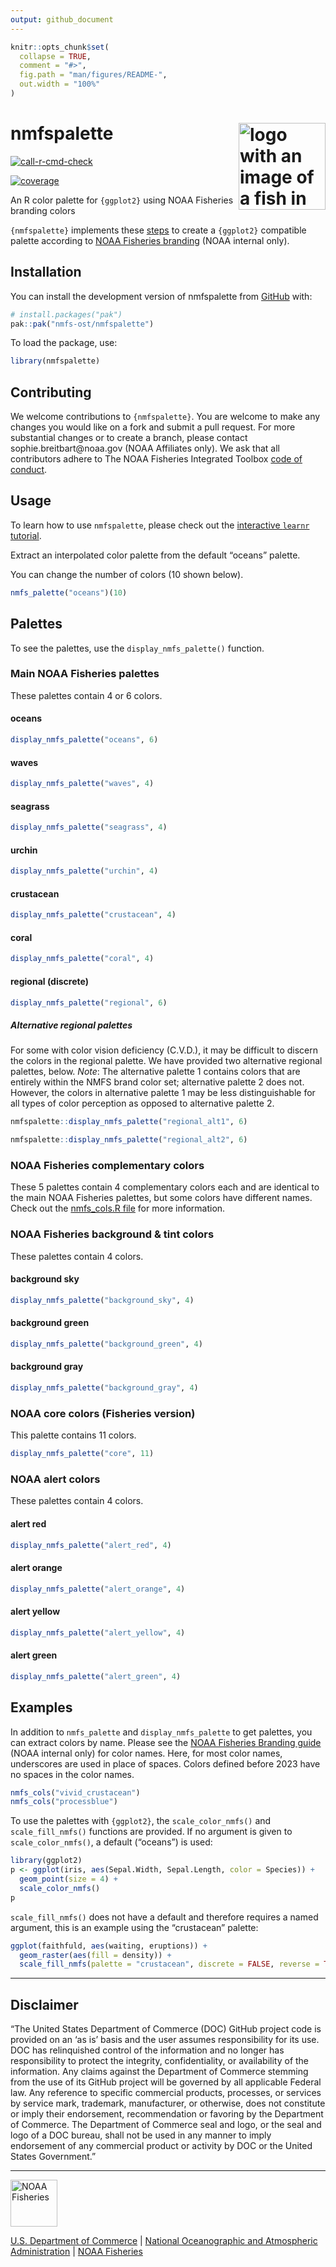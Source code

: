 ```yaml
---
output: github_document
---
```


<!-- README.md is generated from README.Rmd. Please edit that file -->

```r
knitr::opts_chunk$set(
  collapse = TRUE,
  comment = "#>",
  fig.path = "man/figures/README-",
  out.width = "100%"
)
```

# nmfspalette <a href={https:://nmfs-ost.github.io/nmfspalette}><img src="man/figures/logo.png" alt="logo with an image of a fish in multiple palette colors" align="right" width="139" height="139"/>


<!-- badges: start -->

[![call-r-cmd-check](https://github.com/nmfs-ost/nmfspalette/actions/workflows/call-r-cmd-check.yml/badge.svg)](https://github.com/nmfs-ost/nmfspalette/actions/workflows/call-r-cmd-check.yml)

[![coverage](https://img.shields.io/endpoint?url=https://raw.githubusercontent.com/nmfs-ost/nmfspalette/refs/heads/badges/coverage-badge.json)](https://github.com/nmfs-ost/nmfspalette/tree/badges)

<!-- badges: end -->

An R color palette for `{ggplot2}` using NOAA Fisheries branding colors

`{nmfspalette}` implements these [steps](https://drsimonj.svbtle.com/creating-corporate-colour-palettes-for-ggplot2) to create a `{ggplot2}` compatible palette according to [NOAA Fisheries branding](https://drive.google.com/file/d/1lXHmfGWCj6pI_Dr3C-Dwcnf1pXOIOztp/view?usp=sharing) (NOAA internal only).

## Installation

You can install the development version of nmfspalette from [GitHub](https://github.com/) with:

```r
# install.packages("pak")
pak::pak("nmfs-ost/nmfspalette")
```

To load the package, use:

```r
library(nmfspalette)
```

## Contributing

We welcome contributions to `{nmfspalette}`. You are welcome to make any changes you would like on a fork and submit a pull request. For more substantial changes or to create a branch, please contact sophie.breitbart@noaa.gov (NOAA Affiliates only). We ask that all contributors adhere to The NOAA Fisheries Integrated Toolbox [code of conduct](https://github.com/nmfs-ost/Resources/blob/main/CONTRIBUTING.md).

## Usage

To learn how to use `nmfspalette`, please check out the [interactive `learnr` tutorial](https://connect.fisheries.noaa.gov/colors/).

Extract an interpolated color palette from the default "oceans" palette.

You can change the number of colors (10 shown below).

```r
nmfs_palette("oceans")(10)
```

## Palettes

To see the palettes, use the `display_nmfs_palette()` function.

### Main NOAA Fisheries palettes

These palettes contain 4 or 6 colors.

#### oceans

```r
display_nmfs_palette("oceans", 6)
```


#### waves

```r
display_nmfs_palette("waves", 4)
```

#### seagrass

```r
display_nmfs_palette("seagrass", 4)
```

#### urchin

```r
display_nmfs_palette("urchin", 4)
```

#### crustacean

```r
display_nmfs_palette("crustacean", 4)
```

#### coral

```r
display_nmfs_palette("coral", 4)
```

#### regional (discrete)

```r
display_nmfs_palette("regional", 6)
```

##### Alternative regional palettes

For some with color vision deficiency (C.V.D.), it may be difficult to discern the colors in the regional palette. We have provided two alternative regional palettes, below.
*Note*: The alternative palette 1 contains colors that are entirely within the NMFS brand color set; alternative palette 2 does not. However, the colors in alternative palette 1 may be less distinguishable for all types of color perception as opposed to alternative palette 2.

```r
nmfspalette::display_nmfs_palette("regional_alt1", 6)
```

```r
nmfspalette::display_nmfs_palette("regional_alt2", 6)
```


### NOAA Fisheries complementary colors

These 5 palettes contain 4 complementary colors each and are identical to the main NOAA Fisheries palettes, but some colors have different names. Check out the [nmfs_cols.R file](https://github.com/nmfs-ost/nmfspalette/blob/main/R/nmfs_cols.R) for more information.

### NOAA Fisheries background & tint colors

These palettes contain 4 colors.

#### background sky

```r
display_nmfs_palette("background_sky", 4)
```

#### background green

```r
display_nmfs_palette("background_green", 4)
```

#### background gray

```r
display_nmfs_palette("background_gray", 4)
```

### NOAA core colors (Fisheries version)

This palette contains 11 colors.

```r
display_nmfs_palette("core", 11)
```

### NOAA alert colors

These palettes contain 4 colors.

#### alert red

```r
display_nmfs_palette("alert_red", 4)
```

#### alert orange

```r
display_nmfs_palette("alert_orange", 4)
```

#### alert yellow

```r
display_nmfs_palette("alert_yellow", 4)
```

#### alert green

```r
display_nmfs_palette("alert_green", 4)
```

## Examples

In addition to `nmfs_palette` and `display_nmfs_palette` to get palettes, you can extract colors by name. Please see the [NOAA Fisheries Branding guide](https://drive.google.com/file/d/1lXHmfGWCj6pI_Dr3C-Dwcnf1pXOIOztp/view?usp=sharing) (NOAA internal only) for color names. Here, for most color names, underscores are used in place of spaces. Colors defined before 2023 have no spaces in the color names.

```r
nmfs_cols("vivid_crustacean")
nmfs_cols("processblue")
```

To use the palettes with `{ggplot2}`, the `scale_color_nmfs()` and `scale_fill_nmfs()` functions are provided. If no argument is given to `scale_color_nmfs()`, a default ("oceans") is used:

```r
library(ggplot2)
p <- ggplot(iris, aes(Sepal.Width, Sepal.Length, color = Species)) +
  geom_point(size = 4) +
  scale_color_nmfs()
p
```

`scale_fill_nmfs()` does not have a default and therefore requires a named argument, this is an example using the "crustacean" palette:

```r
ggplot(faithfuld, aes(waiting, eruptions)) +
  geom_raster(aes(fill = density)) +
  scale_fill_nmfs(palette = "crustacean", discrete = FALSE, reverse = TRUE)
```

------------------------------------------------------------------------

## Disclaimer

“The United States Department of Commerce (DOC) GitHub project code is provided on an ‘as is’ basis and the user assumes responsibility for its use. DOC has relinquished control of the information and no longer has responsibility to protect the integrity, confidentiality, or availability of the information. Any claims against the Department of Commerce stemming from the use of its GitHub project will be governed by all applicable Federal law. Any reference to specific commercial products, processes, or services by service mark, trademark, manufacturer, or otherwise, does not constitute or imply their endorsement, recommendation or favoring by the Department of Commerce. The Department of Commerce seal and logo, or the seal and logo of a DOC bureau, shall not be used in any manner to imply endorsement of any commercial product or activity by DOC or the United States Government.”

------------------------------------------------------------------------

<a href="https://www.fisheries.noaa.gov/"><img src="man/figures/noaa-fisheries-rgb-2line-horizontal-small.png" alt="NOAA Fisheries" height="75"/>

[U.S. Department of Commerce](https://www.commerce.gov/) \| [National Oceanographic and Atmospheric Administration](https://www.noaa.gov) \| [NOAA Fisheries](https://www.fisheries.noaa.gov/)

